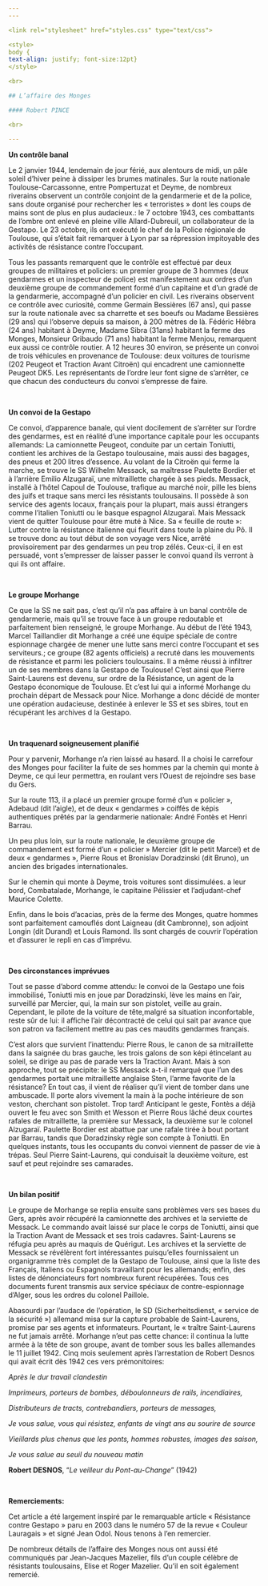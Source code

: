 ```yaml
---
---  

<link rel="stylesheet" href="styles.css" type="text/css">

<style>
body {
text-align: justify; font-size:12pt}
</style>

<br>  

## L’affaire des Monges 

#### Robert PINCE    

<br>

---  
```


**Un contrôle banal**

Le 2 janvier 1944, lendemain de jour férié, aux alentours de midi, un pâle soleil d’hiver peine à dissiper les brumes matinales. Sur la route nationale Toulouse-Carcassonne, entre Pompertuzat et Deyme, de nombreux riverains observent un contrôle conjoint de la gendarmerie et de la police, sans doute organisé pour rechercher  les « terroristes » dont les coups de mains sont de plus en plus audacieux.: le 7 octobre 1943, ces combattants de l’ombre ont enlevé en pleine ville Allard-Dubreuil, un collaborateur de la Gestapo. Le 23 octobre, ils ont exécuté le chef de la Police régionale de Toulouse, qui s’était fait remarquer à Lyon par sa répression impitoyable des activités de résistance contre l’occupant.

Tous les passants remarquent que le contrôle est effectué par deux groupes de militaires et policiers: un premier groupe de 3 hommes (deux gendarmes et un inspecteur de police) est manifestement aux ordres d’un deuxième groupe de commandement formé d’un capitaine et d’un gradé de la gendarmerie, accompagné d’un policier en civil. Les riverains observent ce contrôle avec curiosité, comme Germain Bessières (67 ans), qui passe sur la route nationale avec sa charrette et ses boeufs ou Madame Bessières (29 ans) qui l’observe depuis sa maison, à 200 mètres de là. Fédéric Hébra (24 ans) habitant à Deyme, Madame Sibra (31ans) habitant la ferme des Monges, Monsieur Gribaudo (71 ans) habitant la ferme Menjou, remarquent eux aussi ce contrôle routier. A 12 heures 30 environ, se présente un convoi de trois véhicules en provenance de Toulouse: deux voitures de tourisme (202 Peugeot et Traction Avant Citroën) qui encadrent une camionnette Peugeot DK5. Les représentants de l’ordre leur font signe de s’arrêter, ce que chacun des conducteurs du convoi s’empresse de faire.  

<br>


**Un convoi de la Gestapo**

Ce convoi, d’apparence banale, qui vient docilement de s’arrêter sur l’ordre des gendarmes, est en réalité d’une importance capitale pour les occupants allemands: La camionnette Peugeot, conduite par un certain Toniutti, contient les archives de la Gestapo toulousaine, mais aussi des bagages, des pneus et 200 litres d’essence. Au volant de la Citroën qui ferme la marche, se trouve le SS Wilhelm Messack, sa maîtresse Paulette Bordier et à l’arrière Emilio Alzugaraï, une  mitraillette chargée à ses pieds. Messack, installé à l’hôtel Capoul de Toulouse, trafique au marché noir, pille les biens des juifs et traque sans merci les résistants toulousains. Il possède à son service des agents locaux, français pour la plupart, mais aussi étrangers comme l’italien Toniutti ou le basque espagnol Alzugaraï. Mais Messack vient de quitter Toulouse pour être muté à Nice.  Sa « feuille de route »: Lutter contre la résistance italienne qui fleurit dans toute la plaine du Pô. Il se trouve donc au tout début de son voyage vers Nice, arrêté provisoirement par des gendarmes un peu trop zélés. Ceux-ci, il en est persuadé, vont s’empresser de laisser passer le convoi quand ils verront à qui ils ont affaire.  

<br>


**Le groupe Morhange**

Ce que la SS ne sait pas, c’est qu’il n’a pas affaire à un banal contrôle de gendarmerie, mais qu’il se trouve face à un groupe redoutable et parfaitement bien renseigné, le groupe Morhange. Au début de l’été 1943, Marcel Taillandier dit Morhange a créé une équipe spéciale de contre espionnage chargée de mener une lutte sans merci contre l’occupant et ses serviteurs.; ce groupe (82 agents officiels) a recruté dans les mouvements de résistance et parmi les policiers toulousains. Il a même réussi à infiltrer un de ses membres dans la Gestapo de Toulouse! C’est ainsi que Pierre Saint-Laurens est devenu, sur ordre de la Résistance, un agent de la Gestapo économique de Toulouse. Et c’est lui qui a informé Morhange du prochain départ de Messack pour Nice. Morhange a donc décidé de monter une opération audacieuse, destinée à enlever le SS et ses sbires, tout en récupérant les archives d la Gestapo.

<br>


**Un traquenard soigneusement planifié**

Pour y parvenir, Morhange n’a rien laissé au hasard. Il a choisi le carrefour des Monges pour faciliter la fuite de ses hommes par la chemin qui monte à Deyme, ce qui leur permettra, en roulant vers l’Ouest de rejoindre ses base du Gers.

Sur la route 113, il a placé un premier groupe formé d’un « policier », Adebaud (dit l’aigle), et de deux « gendarmes » coiffés de képis authentiques prêtés par la gendarmerie nationale: André Fontès et Henri Barrau.

Un peu plus loin, sur la route nationale, le deuxième groupe de commandement est formé d’un « policier » Mercier (dit le petit Marcel) et de deux « gendarmes », Pierre Rous et Bronislav Doradzinski (dit Bruno), un ancien des brigades internationales.

Sur le chemin qui monte à Deyme, trois voitures sont dissimulées. a leur bord, Combatalade, Morhange, le capitaine Pélissier et l’adjudant-chef Maurice Colette.

Enfin, dans le bois d’acacias, près de la ferme des Monges, quatre hommes sont parfaitement camouflés dont Laigneau (dit Cambronne), son adjoint Longin (dit Durand) et Louis Ramond. Ils sont chargés de couvrir l’opération et d’assurer le repli en cas d’imprévu.  

<br>


**Des circonstances imprévues**

Tout se passe d’abord comme attendu: le convoi de la Gestapo une fois immobilisé, Toniutti mis en joue par Doradzinski, lève les mains en l’air, surveillé par Mercier, qui, la main sur son pistolet, veille au grain. Cependant, le pilote de la voiture de tête,malgré sa situation inconfortable, reste sûr de lui: il affiche l’air décontracté de celui qui sait par avance que son patron va facilement mettre au pas ces maudits gendarmes français.

C’est alors que survient l’inattendu: Pierre Rous, le canon de sa mitraillette dans la saignée du bras gauche, les trois galons de son képi étincelant au soleil, se dirige au pas de parade vers la Traction Avant. Mais à son approche, tout se précipite: le SS Messack a-t-il remarqué que l’un des gendarmes portait une mitraillette anglaise Sten, l’arme favorite de la résistance? En tout cas, il vient de réaliser qu’il vient de tomber dans une ambuscade. Il porte alors vivement la main à la poche intérieure de son veston, cherchant son pistolet. Trop tard! Anticipant le geste, Fontès a déjà ouvert le feu avec son Smith et Wesson et Pierre Rous lâché deux courtes rafales de mitraillette, la première sur Messack, la deuxième sur le colonel Alzugaraï. Paulette Bordier est abattue par une rafale tirée à bout portant par Barrau, tandis que Doradzinsky règle son compte à Toniutti. En quelques instants, tous les occupants du convoi viennent de passer de vie à trépas. Seul Pierre Saint-Laurens, qui conduisait la deuxième voiture, est sauf et peut rejoindre ses camarades.  

<br>


**Un bilan positif**

Le groupe de Morhange se replia ensuite sans problèmes vers ses bases du Gers, après avoir récupéré la camionnette des archives et la serviette de Messack. Le commando avait laissé sur place le corps de Toniutti, ainsi que la Traction Avant de Messack et ses trois cadavres. Saint-Laurens se réfugia peu après au maquis de Quérigut. Les archives et la serviette de Messack se révélèrent fort intéressantes puisqu’elles fournissaient un organigramme très complet de la Gestapo de Toulouse, ainsi que la liste des Français, Italiens ou Espagnols travaillant pour les allemands; enfin, des listes de dénonciateurs fort nombreux furent récupérées. Tous ces documents furent transmis aux service spéciaux de contre-espionnage d’Alger, sous les ordres du colonel Paillole.

Abasourdi par l’audace de l’opération, le SD (Sicherheitsdienst, « service de la sécurité ») allemand misa sur la capture probable de Saint-Laurens, promise par ses agents et informateurs. Pourtant, le « traître Saint-Laurens ne fut jamais arrêté. Morhange n’eut pas cette chance: il continua la lutte armée à la tête de son groupe, avant de tomber sous les balles allemandes le 11 juillet 1942. Cinq mois seulement après l’arrestation de Robert Desnos qui avait écrit dès 1942 ces vers prémonitoires:

*Après le dur travail clandestin*  

*Imprimeurs, porteurs de bombes, déboulonneurs de rails, incendiaires,*  

*Distributeurs de tracts, contrebandiers, porteurs de messages,*  

*Je vous salue, vous qui résistez, enfants de vingt ans au sourire de source*  

*Vieillards plus chenus que les ponts, hommes robustes, images des saison,*  

*Je vous salue au seuil du nouveau matin*  


**Robert DESNOS**, "*Le veilleur du Pont-au-Change*" (1942)

<br>


**Remerciements:**

Cet article a été largement inspiré par le remarquable article « Résistance contre Gestapo » paru en 2003 dans le numéro 57 de la revue « Couleur Lauragais » et signé Jean Odol. Nous tenons à l’en remercier.

De nombreux détails de l’affaire des Monges nous ont aussi été communiqués par Jean-Jacques Mazelier, fils d’un couple célèbre de résistants toulousains, Elise et Roger Mazelier. Qu’il en soit également remercié. 

